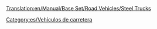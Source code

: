 [[Translation:en/Manual/Base Set/Road Vehicles/Steel Trucks]]

{{es/Vehículo de carretera|nombre    = Camión de Acero Balogh
  |imagen    =en/Balogh Steel Truck.png|precio    = 9.184 € (4.592 £)
  |velocidad = 48 km/h (30 mph)
  |coste     = 842 € (421 £)
  |diseño    = 1936
  |duración  = 15
  |capacidad = 15 toneladas de acero
}}
{{es/Vehículo de carretera|nombre    = Camión de Acero Uhl
  |imagen    =en/Uhl Steel Truck.png|precio    = 11.070 € (5.535 £)
  |velocidad = 88 km/h (55 mph)
  |coste     = 1.574 € (787 £)
  |diseño    = 1978
  |duración  = 15
  |capacidad = 18 toneladas de acero
}}
{{es/Vehículo de carretera|nombre    = Camión de Acero Kelling
  |imagen    =en/Kelling Steel Truck.png|precio    = 11.890 € (5.945 £)
  |velocidad = 112 km/h (70 mph)
  |coste     = 2,250 € (1,125 £)
  |diseño    = 2007
  |duración  = 15
  |capacidad = 20 toneladas de acero
}}


[[Category:es/Vehículos de carretera]]